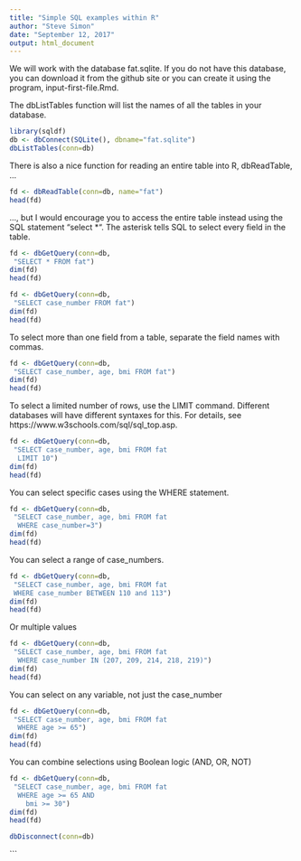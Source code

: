```yaml
---
title: "Simple SQL examples within R"
author: "Steve Simon"
date: "September 12, 2017"
output: html_document
---
```


We will work with the database fat.sqlite. If you do not have this database, you can download it from the github site or you can create it using the program, input-first-file.Rmd.

The dbListTables function will list the names of all the tables in your database.

```r
library(sqldf)
db <- dbConnect(SQLite(), dbname="fat.sqlite")
dbListTables(conn=db)
```

There is also a nice function for reading an entire table into R, dbReadTable, ...

```r
fd <- dbReadTable(conn=db, name="fat")
head(fd)

```

..., but I would encourage you to access the entire table instead using the SQL statement "select *". The asterisk tells SQL to select every field in the table.

```r
fd <- dbGetQuery(conn=db,
 "SELECT * FROM fat")
dim(fd)
head(fd)
```

```r
fd <- dbGetQuery(conn=db,
 "SELECT case_number FROM fat")
dim(fd)
head(fd)
```

To select more than one field from a table, separate the field names with commas.

```r
fd <- dbGetQuery(conn=db,
 "SELECT case_number, age, bmi FROM fat")
dim(fd)
head(fd)
```

To select a limited number of rows, use the LIMIT command. Different databases will have different syntaxes for this. For details, see https://www.w3schools.com/sql/sql_top.asp.

```r
fd <- dbGetQuery(conn=db,
 "SELECT case_number, age, bmi FROM fat
  LIMIT 10")
dim(fd)
head(fd)
```

You can select specific cases using the WHERE statement.

```r
fd <- dbGetQuery(conn=db,
 "SELECT case_number, age, bmi FROM fat
  WHERE case_number=3")
dim(fd)
head(fd)
```

You can select a range of case_numbers.

```r
fd <- dbGetQuery(conn=db,
 "SELECT case_number, age, bmi FROM fat
 WHERE case_number BETWEEN 110 and 113")
dim(fd)
head(fd)
```

Or multiple values

```r
fd <- dbGetQuery(conn=db,
 "SELECT case_number, age, bmi FROM fat
  WHERE case_number IN (207, 209, 214, 218, 219)")
dim(fd)
head(fd)
```

You can select on any variable, not just the case_number

```r
fd <- dbGetQuery(conn=db,
 "SELECT case_number, age, bmi FROM fat
  WHERE age >= 65")
dim(fd)
head(fd)
```

You can combine selections using Boolean logic (AND, OR, NOT)

```r
fd <- dbGetQuery(conn=db,
 "SELECT case_number, age, bmi FROM fat
  WHERE age >= 65 AND
    bmi >= 30")
dim(fd)
head(fd)
```


```r
dbDisconnect(conn=db)
```

```
